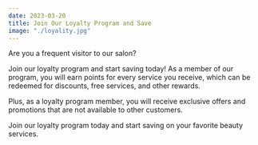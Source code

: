 ```yaml
---
date: 2023-03-20
title: Join Our Loyalty Program and Save
image: "./loyality.jpg"
---
```


Are you a frequent visitor to our salon? 

Join our loyalty program and start saving today! As a member of our program, you will earn points for every service you receive, which can be redeemed for discounts, free services, and other rewards. 

Plus, as a loyalty program member, you will receive exclusive offers and promotions that are not available to other customers. 

Join our loyalty program today and start saving on your favorite beauty services.